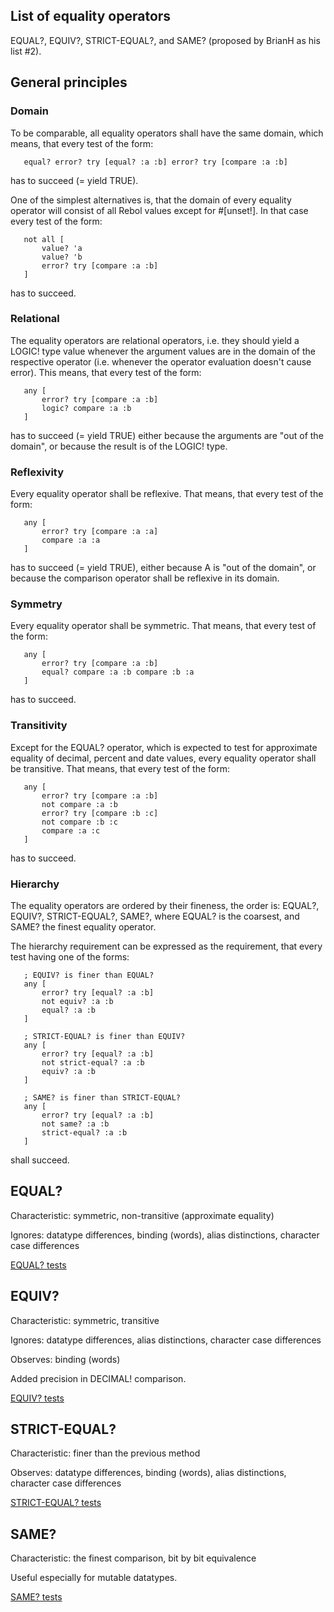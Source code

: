 ==List of equality operators==

EQUAL?, EQUIV?, STRICT-EQUAL?, and SAME? (proposed by BrianH as his list #2).

==General principles==

===Domain===

To be comparable, all equality operators shall have the same domain, which means, that every test of the form:

    equal? error? try [equal? :a :b] error? try [compare :a :b]

has to succeed (= yield TRUE).

One of the simplest alternatives is, that the domain of every equality operator will consist of all Rebol values except for #[unset!]. In that case every test of the form:

    not all [
        value? 'a
        value? 'b
        error? try [compare :a :b]
    ]

has to succeed.

===Relational===

The equality operators are relational operators, i.e. they should yield a LOGIC! type value whenever the argument values are in the domain of the respective operator (i.e. whenever the operator evaluation doesn't cause error). This means, that every test of the form:

    any [
        error? try [compare :a :b]
        logic? compare :a :b
    ]

has to succeed (= yield TRUE) either because the arguments are "out of the domain", or because the result is of the LOGIC! type.

===Reflexivity===

Every equality operator shall be reflexive. That means, that every test of the form:

    any [
        error? try [compare :a :a]
        compare :a :a
    ]

has to succeed (= yield TRUE), either because A is "out of the domain", or because the comparison operator shall be reflexive in its domain.

===Symmetry===

Every equality operator shall be symmetric. That means, that every test of the form:

    any [
        error? try [compare :a :b]
        equal? compare :a :b compare :b :a
    ]

has to succeed.

===Transitivity===

Except for the EQUAL? operator, which is expected to test for approximate equality of decimal, percent and date values, every equality operator shall be transitive. That means, that every test of the form:

    any [
        error? try [compare :a :b]
        not compare :a :b
        error? try [compare :b :c]
        not compare :b :c
        compare :a :c
    ]

has to succeed.

===Hierarchy===

The equality operators are ordered by their fineness, the order is: EQUAL?, EQUIV?, STRICT-EQUAL?, SAME?, where EQUAL? is the coarsest, and SAME? the finest equality operator.

The hierarchy requirement can be expressed as the requirement, that every test having one of the forms:

    ; EQUIV? is finer than EQUAL?
    any [
        error? try [equal? :a :b]
        not equiv? :a :b
        equal? :a :b
    ]

    ; STRICT-EQUAL? is finer than EQUIV?
    any [
        error? try [equal? :a :b]
        not strict-equal? :a :b
        equiv? :a :b
    ]

    ; SAME? is finer than STRICT-EQUAL?
    any [
        error? try [equal? :a :b]
        not same? :a :b
        strict-equal? :a :b
    ]

shall succeed.

==EQUAL?==

Characteristic: symmetric, non-transitive (approximate equality)

Ignores: datatype differences, binding (words), alias distinctions, character case differences

[[EQUAL? tests]]

==EQUIV?==

Characteristic: symmetric, transitive

Ignores: datatype differences, alias distinctions, character case differences

Observes: binding (words)

Added precision in DECIMAL! comparison.

[[EQUIV? tests]]

==STRICT-EQUAL?==

Characteristic: finer than the previous method

Observes: datatype differences, binding (words), alias distinctions, character case differences

[[STRICT-EQUAL? tests]]

==SAME?==

Characteristic: the finest comparison, bit by bit equivalence

Useful especially for mutable datatypes.

[[SAME? tests]]